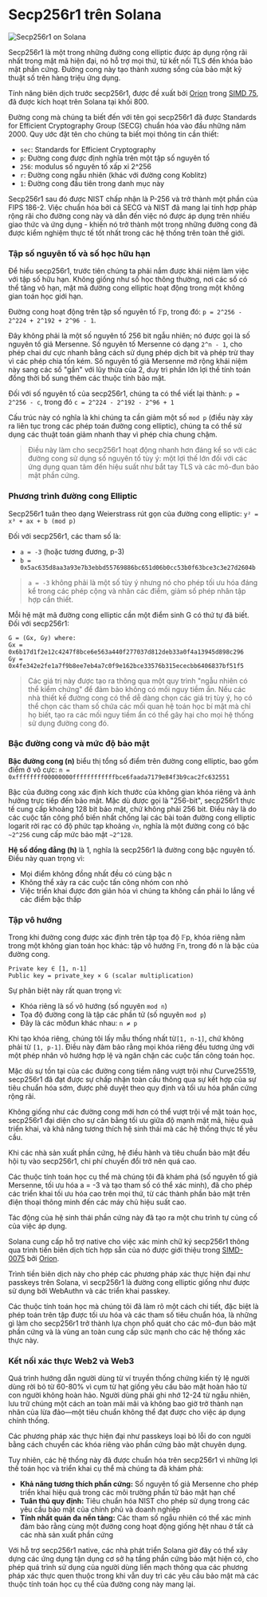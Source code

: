 
# Secp256r1 trên Solana

![Secp256r1 on Solana](/graphics/course-banners/secp256r1-on-solana.png)

Secp256r1 là một trong những đường cong elliptic được áp dụng rộng rãi nhất trong mật mã hiện đại, nó hỗ trợ mọi thứ, từ kết nối TLS đến khóa bảo mật phần cứng. Đường cong này tạo thành xương sống của bảo mật kỹ thuật số trên hàng triệu ứng dụng.

Tính năng biên dịch trước secp256r1, được đề xuất bởi [Orion](https://x.com/BasedOrion_) trong [SIMD 75](https://github.com/solana-foundation/solana-improvement-documents/blob/main/proposals/0075-precompile-for-secp256r1-sigverify.md), đã được kích hoạt trên Solana tại khối 800.

<ArticleSection name="Secp256r1 là gì" id="what-is-secp256r1" level="h2" />

Đường cong mà chúng ta biết đến với tên gọi secp256r1 đã được Standards for Efficient Cryptography Group (SECG) chuẩn hóa vào đầu những năm 2000. Quy ước đặt tên cho chúng ta biết mọi thông tin cần thiết:
- `sec`: Standards for Efficient Cryptography
- `p`: Đường cong được định nghĩa trên một tập số nguyên tố
- `256`: modulus số nguyên tố xấp xỉ 2^256
- `r`: Đường cong ngẫu nhiên (khác với đường cong Koblitz)
- `1`: Đường cong đầu tiên trong danh mục này

Secp256r1 sau đó được NIST chấp nhận là P-256 và trở thành một phần của FIPS 186-2. Việc chuẩn hóa bởi cả SECG và NIST đã mang lại tính hợp pháp rộng rãi cho đường cong này và dẫn đến việc nó được áp dụng trên nhiều giao thức và ứng dụng - khiến nó trở thành một trong những đường cong đã được kiểm nghiệm thực tế tốt nhất trong các hệ thống trên toàn thế giới.

<ArticleSection name="Nền tảng toán học" id="mathematical-foundations" level="h2" />

### Tập số nguyên tố và số học hữu hạn

Để hiểu secp256r1, trước tiên chúng ta phải nắm được khái niệm làm việc với tập số hữu hạn. Không giống như số học thông thường, nơi các số có thể tăng vô hạn, mật mã đường cong elliptic hoạt động trong một không gian toán học giới hạn.

Đường cong hoạt động trên tập số nguyên tố 𝔽p, trong đó: `p = 2^256 - 2^224 + 2^192 + 2^96 - 1`.

Đây không phải là một số nguyên tố 256 bit ngẫu nhiên; nó được gọi là số nguyên tố giả Mersenne. Số nguyên tố Mersenne có dạng `2^n - 1`, cho phép chai dư cực nhanh bằng cách sử dụng phép dịch bit và phép trừ thay vì các phép chia tốn kém. Số nguyên tố giả Mersenne mở rộng khái niệm này sang các số "gần" với lũy thừa của 2, duy trì phần lớn lợi thế tính toán đồng thời bổ sung thêm các thuộc tính bảo mật.

Đối với số nguyên tố của secp256r1, chúng ta có thể viết lại thành: `p = 2^256 - c`, trong đó `c = 2^224 - 2^192 - 2^96 + 1`

Cấu trúc này có nghĩa là khi chúng ta cần giảm một số `mod p` (điều này xảy ra liên tục trong các phép toán đường cong elliptic), chúng ta có thể sử dụng các thuật toán giảm nhanh thay vì phép chia chung chậm.

> Điều này làm cho secp256r1 hoạt động nhanh hơn đáng kể so với các đường cong sử dụng số nguyên tố tùy ý: một lợi thế lớn đối với các ứng dụng quan tâm đến hiệu suất như bắt tay TLS và các mô-đun bảo mật phần cứng.

### Phương trình đường cong Elliptic

Secp256r1 tuân theo dạng Weierstrass rút gọn của đường cong elliptic: `y² = x³ + ax + b (mod p)`

Đối với secp256r1, các tham số là:
- `a = -3` (hoặc tương đương, p-3)
- `b = 0x5ac635d8aa3a93e7b3ebbd55769886bc651d06b0cc53b0f63bce3c3e27d2604b`

> `a = -3` không phải là một số tùy ý nhưng nó cho phép tối ưu hóa đáng kể trong các phép cộng và nhân các điểm, giảm số phép nhân tập hợp cần thiết.

Mỗi hệ mật mã đường cong elliptic cần một điểm sinh G có thứ tự đã biết. Đối với secp256r1:


```
G = (Gx, Gy) where:
Gx = 0x6b17d1f2e12c4247f8bce6e563a440f277037d812deb33a0f4a13945d898c296
Gy = 0x4fe342e2fe1a7f9b8ee7eb4a7c0f9e162bce33576b315ececbb6406837bf51f5
```
> Các giá trị này được tạo ra thông qua một quy trình "ngẫu nhiên có thể kiểm chứng" để đảm bảo không có mối nguy tiềm ẩn. Nếu các nhà thiết kế đường cong có thể dễ dàng chọn các giá trị tùy ý, họ có thể chọn các tham số chứa các mối quan hệ toán học bí mật mà chỉ họ biết, tạo ra các mối nguy tiềm ẩn có thể gây hại cho mọi hệ thống sử dụng đường cong đó.

### Bậc đường cong và mức độ bảo mật

**Bậc đường cong (n)** biểu thị tổng số điểm trên đường cong elliptic, bao gồm điểm ở vô cực: `n = 0xffffffff00000000ffffffffffffbce6faada7179e84f3b9cac2fc632551`

Bậc của đường cong xác định kích thước của không gian khóa riêng và ảnh hưởng trực tiếp đến bảo mật. Mặc dù được gọi là "256-bit", secp256r1 thực tế cung cấp khoảng 128 bit bảo mật, chứ không phải 256 bit. Điều này là do các cuộc tấn công phổ biến nhất chống lại các bài toán đường cong elliptic logarit rời rạc có độ phức tạp khoảng `√n`, nghĩa là một đường cong có bậc `~2^256` cung cấp mức bảo mật `~2^128`.

**Hệ số đồng đẳng (h)** là 1, nghĩa là secp256r1 là đường cong bậc nguyên tố. Điều này quan trọng vì:
- Mọi điểm không đồng nhất đều có cùng bậc n
- Không thể xảy ra các cuộc tấn công nhóm con nhỏ
- Việc triển khai được đơn giản hóa vì chúng ta không cần phải lo lắng về các điểm bậc thấp

### Tập vô hướng

Trong khi đường cong được xác định trên tập tọa độ 𝔽p, khóa riêng nằm trong một không gian toán học khác: tập vô hướng 𝔽n, trong đó n là bậc của đường cong.

```
Private key ∈ [1, n-1]
Public key = private_key × G (scalar multiplication)
```

Sự phân biệt này rất quan trọng vì:
- Khóa riêng là số vô hướng (số nguyên `mod n`)
- Tọa độ đường cong là tập các phần tử (số nguyên `mod p`)
- Đây là các môđun khác nhau: `n ≠ p`

Khi tạo khóa riêng, chúng tôi lấy mẫu thống nhất từ ​​`[1, n-1]`, chứ không phải từ `[1, p-1]`. Điều này đảm bảo rằng mọi khóa riêng đều tương ứng với một phép nhân vô hướng hợp lệ và ngăn chặn các cuộc tấn công toán học.

<ArticleSection name="Tại sao Secp256r1 thống trị" id="why-secp256r1-dominates" level="h2" />

Mặc dù sự tồn tại của các đường cong tiềm năng vượt trội như Curve25519, secp256r1 đã đạt được sự chấp nhận toàn cầu thông qua sự kết hợp của sự tiêu chuẩn hóa sớm, được phê duyệt theo quy định và tối ưu hóa phần cứng rộng rãi.

Không giống như các đường cong mới hơn có thể vượt trội về mặt toán học, secp256r1 đại diện cho sự cân bằng tối ưu giữa độ mạnh mật mã, hiệu quả triển khai, và khả năng tương thích hệ sinh thái mà các hệ thống thực tế yêu cầu.

Khi các nhà sản xuất phần cứng, hệ điều hành và tiêu chuẩn bảo mật đều hội tụ vào secp256r1, chi phí chuyển đổi trở nên quá cao.

Các thuộc tính toán học cụ thể mà chúng tôi đã khám phá (số nguyên tố giả Mersenne, tối ưu hóa a = -3 và tạo tham số có thể xác minh), đã cho phép các triển khai tối ưu hóa cao trên mọi thứ, từ các thành phần bảo mật trên điện thoại thông minh đến các máy chủ hiệu suất cao.

Tác động của hệ sinh thái phần cứng này đã tạo ra một chu trình tự củng cố của việc áp dụng.

<ArticleSection name="Secp256r1 trên Solana" id="secp256r1-on-solana" level="h2" />

Solana cung cấp hỗ trợ native cho việc xác minh chữ ký secp256r1 thông qua trình tiền biên dịch tích hợp sẵn của nó được giới thiệu trong [SIMD-0075](https://github.com/solana-foundation/solana-improvement-documents/pull/75) bởi [Orion](https://x.com/BasedOrion_).

Trình tiền biên dịch này cho phép các phương pháp xác thực hiện đại như passkeys trên Solana, vì secp256r1 là đường cong elliptic giống như được sử dụng bởi WebAuthn và các triển khai passkey.

Các thuộc tính toán học mà chúng tôi đã làm rõ một cách chi tiết, đặc biệt là phép toán trên tập được tối ưu hóa và các tham số tiêu chuẩn hóa, là những gì làm cho secp256r1 trở thành lựa chọn phổ quát cho các mô-đun bảo mật phần cứng và là vùng an toàn cung cấp sức mạnh cho các hệ thống xác thực này.

### Kết nối xác thực Web2 và Web3

Quá trình hướng dẫn người dùng từ ví truyền thống chứng kiến tỷ lệ người dùng rời bỏ từ 60-80% vì cụm từ hạt giống yêu cầu bảo mật hoàn hảo từ con người không hoàn hảo. Người dùng phải ghi nhớ 12-24 từ ngẫu nhiên, lưu trữ chúng một cách an toàn mãi mãi và không bao giờ trở thành nạn nhân của lừa đảo—một tiêu chuẩn không thể đạt được cho việc áp dụng chính thống.

Các phương pháp xác thực hiện đại như passkeys loại bỏ lỗi do con người bằng cách chuyển các khóa riêng vào phần cứng bảo mật chuyên dụng.

Tuy nhiên, các hệ thống này đã được chuẩn hóa trên secp256r1 vì những lợi thế toán học và triển khai cụ thể mà chúng ta đã khám phá:
- **Khả năng tương thích phần cứng:** Số nguyên tố giả Mersenne cho phép triển khai hiệu quả trong các môi trường phần tử bảo mật hạn chế
- **Tuân thủ quy định:** Tiêu chuẩn hóa NIST cho phép sử dụng trong các yêu cầu bảo mật của chính phủ và doanh nghiệp
- **Tính nhất quán đa nền tảng:** Các tham số ngẫu nhiên có thể xác minh đảm bảo rằng cùng một đường cong hoạt động giống hệt nhau ở tất cả các nhà sản xuất phần cứng

Với hỗ trợ secp256r1 native, các nhà phát triển Solana giờ đây có thể xây dựng các ứng dụng tận dụng cơ sở hạ tầng phần cứng bảo mật hiện có, cho phép quá trình sử dụng của người dùng liền mạch thông qua các phương pháp xác thực quen thuộc trong khi vẫn duy trì các yêu cầu bảo mật mà các thuộc tính toán học cụ thể của đường cong này mang lại.